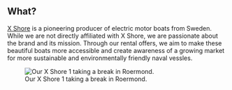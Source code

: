 ## What? 

[X Shore](https://xshore.com/) is a pioneering producer of electric motor boats from Sweden. While we are not directly affiliated with X Shore, we are passionate about the brand and its mission. Through our rental offers, we aim to make these beautiful boats more accessible and create awareness of a growing market for more sustainable and environmentally friendly naval vessles.  

![Our X Shore 1 taking a break in Roermond.](/www/boat.jpg)
